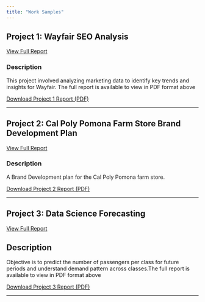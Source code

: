 ```yaml
---
title: "Work Samples"
---
```


## Project 1: Wayfair SEO Analysis

<a href="WAYFAIR_SEO.pdf" target="_blank" class="btn btn-primary">View Full Report</a>

### Description

This project involved analyzing marketing data to identify key trends and insights for Wayfair. The full report is available to view in PDF format above

[Download Project 1 Report (PDF)](WAYFAIR_SEO.pdf)

------------------------------------------------------------------------

## Project 2: Cal Poly Pomona Farm Store Brand Development Plan

<a href="CPP_Brand.pdf" target="_blank" class="btn btn-primary">View Full Report</a>

### Description

A Brand Development plan for the Cal Poly Pomona farm store.

[Download Project 2 Report (PDF)](CPP_Brand.pdf)

------------------------------------------------------------------------

## Project 3: Data Science Forecasting

<a href="Market%20Forecasting%20Project.pdf" target="_blank" class="btn btn-primary">View Full Report</a>

## Description

Objective is to predict the number of passengers per class for future periods and understand demand pattern across classes.The full report is available to view in PDF format above

[Download Project 3 Report (PDF)](Market%20Forecasting%20Project.pdf)

------------------------------------------------------------------------
